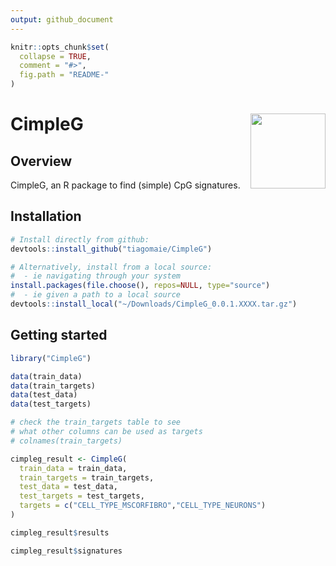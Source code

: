 ```yaml
---
output: github_document
---
```


<!-- README.md is generated from README.Rmd. Please edit that file -->

```r
knitr::opts_chunk$set(
  collapse = TRUE,
  comment = "#>",
  fig.path = "README-"
)
```

# CimpleG <img src="man/figures/CimpleG.png" align="right" width="120" />

## Overview

CimpleG, an R package to find (simple) CpG signatures.

## Installation

```r
# Install directly from github:
devtools::install_github("tiagomaie/CimpleG")

# Alternatively, install from a local source:
#  - ie navigating through your system
install.packages(file.choose(), repos=NULL, type="source")
#  - ie given a path to a local source
devtools::install_local("~/Downloads/CimpleG_0.0.1.XXXX.tar.gz")
```

## Getting started

```r
library("CimpleG")

data(train_data)
data(train_targets)
data(test_data)
data(test_targets)

# check the train_targets table to see
# what other columns can be used as targets
# colnames(train_targets)

cimpleg_result <- CimpleG(
  train_data = train_data,
  train_targets = train_targets,
  test_data = test_data,
  test_targets = test_targets,
  targets = c("CELL_TYPE_MSCORFIBRO","CELL_TYPE_NEURONS")
)

cimpleg_result$results

cimpleg_result$signatures
```
